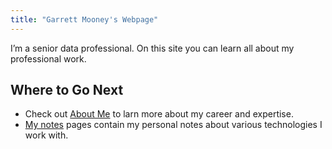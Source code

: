 ```yaml
---
title: "Garrett Mooney's Webpage"
---
```


I'm a senior data professional. On this site you can learn all about my professional work.

## Where to Go Next
* Check out [About Me](about) to larn more about my career and expertise.
* [My notes](notes) pages contain my personal notes about various technologies I work with.
